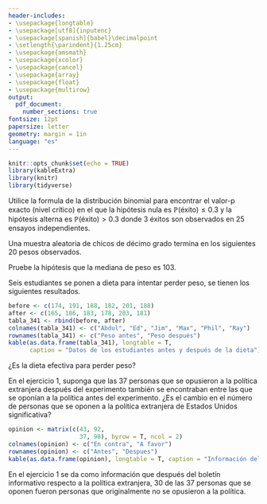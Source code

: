 ```yaml
---
header-includes:
- \usepackage{longtable}
- \usepackage[utf8]{inputenc}
- \usepackage[spanish]{babel}\decimalpoint
- \setlength{\parindent}{1.25cm}
- \usepackage{amsmath}
- \usepackage{xcolor}
- \usepackage{cancel}
- \usepackage{array}
- \usepackage{float}
- \usepackage{multirow}
output:
  pdf_document:
    number_sections: true
fontsize: 12pt
papersize: letter
geometry: margin = 1in
language: "es"
---
```


```r
knitr::opts_chunk$set(echo = TRUE)
library(kableExtra)
library(knitr)
library(tidyverse)
```

\input{PortadaNP}
\thispagestyle{empty}
\tableofcontents

\newpage

\pagestyle{myheadings}
\setcounter{page}{3}


<!--- Distribución de ejercicios -->


<!--- Juanjo 
Use the binomial formula to find the exact p-value (critical level) when the null
hyphotesis is P(succes) $\leq 0.3$ and the alternative hyphotesis is P(success) 
$> 0.3$, and 3 successes are observed in 25 independent trials.
-->

\section{Ejercicio 3.1.9)} Utilice la formula de la distribución binomial para encontrar 
el valor-p exacto (nivel crítico) en el que la hipótesis nula 
es $\mathbb{P}(\text{éxito}) \leq 0.3$ y la hipótesis alterna es 
$\mathbb{P}(\text{éxito}) > 0.3$ donde 3 éxitos son observados en 25 ensayos
independientes.

<!--- Daniel 
A random sample of tenth-grade boys resulted in the following 20 observed weights. 
Test the hyphotesis that the median weight is 103
-->

\section{Ejercicio 3.2.1)} Una muestra aleatoria de chicos de décimo grado termina 
en los siguientes 20 pesos observados.

\begin{table}[H]
\centering
\begin{tabular}{|c|c|c|c|c|}
\hline
142 & 134 & 98  & 119 & 131 \\ \hline
103 & 154 & 122 & 93  & 137 \\ \hline
86  & 119 & 161 & 144 & 158 \\ \hline
165 & 81  & 117 & 128 & 103 \\ \hline
\end{tabular}
\end{table}
 
Pruebe la hipótesis que la mediana de peso es 103.

<!--- Juanjo 
Six students went on a diet in an attempt to lose weight, with the following results. 
Is the diet an effective means of losing weight?
-->

\section{Ejercicio 3.4.1)} Seis estudiantes se ponen a dieta para intentar perder peso, 
se tienen los siguientes resultados.

```r
before <- c(174, 191, 188, 182, 201, 188)
after <- c(165, 186, 183, 178, 203, 181)
tabla_341 <- rbind(before, after) 
colnames(tabla_341) <- c("Abdul", "Ed", "Jim", "Max", "Phil", "Ray")
rownames(tabla_341) <- c("Peso antes", "Peso después")
kable(as.data.frame(tabla_341), longtable = T, 
      caption = "Datos de los estudiantes antes y después de la dieta")
```

¿Es la dieta efectiva para perder peso?

<!--- Daniel 
In exercise 1, suppose all 37 of the persons opposed to the foreign policy after the
experiment were also among those opposed to the U.S foreign policy
before the experiment. Is the change in the number of people opposed to the U.S foreign
policy significant? 
-->

\section{Ejercicio 3.5.2)} En el ejercicio 1, suponga que las 37 personas que se 
opusieron a la política extranjera después del experimento también se encontraban 
entre las que se oponían a la política antes del experimento. ¿Es el cambio en el 
número de personas que se oponen a la política extranjera de Estados Unidos 
significativa?

```r
opinion <- matrix(c(43, 92,
                    37, 98), byrow = T, ncol = 2)
colnames(opinion) <- c("En contra", "A favor")
rownames(opinion) <- c("Antes", "Despues")
kable(as.data.frame(opinion), longtable = T, caption = "Información del ejercicio 3.5.1")
```

\textbf{Nota:} En el ejercicio 1 se da como información que después del boletín 
informativo respecto a la política extranjera, 30 de las 37 personas que se oponen
fueron personas que originalmente no se opusieron a la política.


